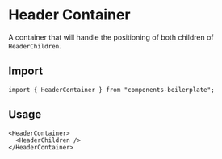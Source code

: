 
<Meta title="Components/Header/Header Container" />

# Header Container

A container that will handle the positioning of both children of `HeaderChildren`.

## Import

```tsx
import { HeaderContainer } from "components-boilerplate";
```

## Usage

```tsx
<HeaderContainer>
  <HeaderChildren />
</HeaderContainer>
```
